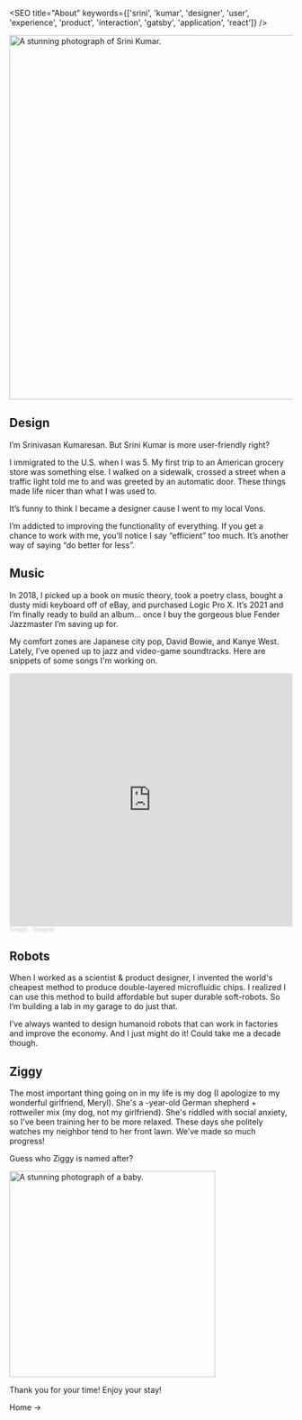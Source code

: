 
<SEO title="About" keywords={['srini', 'kumar', 'designer', 'user', 'experience', 'product', 'interaction', 'gatsby', 'application', 'react']} />

<img height="647px"  loading="eager" src={me} alt="A stunning photograph of Srini Kumar." class="center"/>

## Design

I’m Srinivasan Kumaresan. But Srini Kumar is more user-friendly right?

I immigrated to the U.S. when I was 5. My first trip to an American grocery store was something else. I walked on a sidewalk, crossed a street when a traffic light told me to and was greeted by an automatic door. These things made life nicer than what I was used to.

It’s funny to think I became a designer cause I went to my local Vons. 

I’m addicted to improving the functionality of everything. If you get a chance to work with me, you’ll notice I say “efficient” too much. 
It’s another way of saying “do better for less”.


## Music

In 2018, I picked up a book on music theory, took a poetry class, bought a dusty midi keyboard off of eBay, and purchased Logic Pro X. It’s 2021 and I’m finally ready to build an album… once I buy the gorgeous blue Fender Jazzmaster I’m saving up for. 

My comfort zones are Japanese city pop, David Bowie, and Kanye West. Lately, I’ve opened up to jazz and video-game soundtracks. Here are snippets of some songs I'm working on.


<iframe width="100%" height="450" scrolling="no" frameborder="no" allow="autoplay" src="https://w.soundcloud.com/player/?url=https%3A//api.soundcloud.com/playlists/1266815197%3Fsecret_token%3Ds-MJO5qVZ1qzb&color=%23ff5500&auto_play=false&hide_related=false&show_comments=true&show_user=true&show_reposts=false&show_teaser=true"></iframe><div style="font-size: 10px; color: #cccccc;line-break: anywhere;word-break: normal;overflow: hidden;white-space: nowrap;text-overflow: ellipsis; font-family: Interstate,Lucida Grande,Lucida Sans Unicode,Lucida Sans,Garuda,Verdana,Tahoma,sans-serif;font-weight: 100;"><a href="https://soundcloud.com/user-240121693" title="Seraph" target="_blank" style="color: #cccccc; text-decoration: none;">Seraph</a> · <a href="https://soundcloud.com/user-240121693/sets/snippets/s-MJO5qVZ1qzb" title="Snippets" target="_blank" style="color: #cccccc; text-decoration: none;">Snippets</a></div>

## Robots

When I worked as a scientist & product designer, I invented the world's cheapest method to produce double-layered microfluidic chips. I realized I can use this method to build affordable but super durable soft-robots. So I’m building a lab in my garage to do just that.

I’ve always wanted to design humanoid robots that can work in factories and improve the economy. And I just might do it! Could take me a decade though.

## Ziggy

The most important thing going on in my life is my dog (I apologize to my wonderful girlfriend, Meryl). 
She's a <Age />-year-old German shepherd + rottweiler mix (my dog, not my girlfriend). 
She's riddled with social anxiety, so I've been training her to be more relaxed. 
These days she politely watches my neighbor tend to her front lawn. We’ve made so much progress!

Guess who Ziggy is named after?

<img height="366px" loading="lazy" src={ziggy} alt="A stunning photograph of a baby." class="center" />

Thank you for your time! Enjoy your stay!
<Link to="/">Home -></Link>




